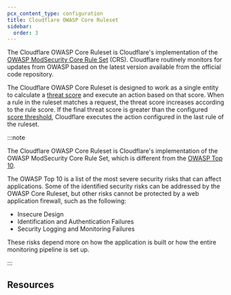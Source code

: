 ```yaml
---
pcx_content_type: configuration
title: Cloudflare OWASP Core Ruleset
sidebar:
  order: 3
---
```



The Cloudflare OWASP Core Ruleset is Cloudflare's implementation of the [OWASP ModSecurity Core Rule Set](https://owasp.org/www-project-modsecurity-core-rule-set/) (CRS). Cloudflare routinely monitors for updates from OWASP based on the latest version available from the official code repository.

The Cloudflare OWASP Core Ruleset is designed to work as a single entity to calculate a [threat score](/waf/managed-rules/reference/owasp-core-ruleset/concepts/#request-threat-score) and execute an action based on that score. When a rule in the ruleset matches a request, the threat score increases according to the rule score. If the final threat score is greater than the configured [score threshold](/waf/managed-rules/reference/owasp-core-ruleset/concepts/#score-threshold), Cloudflare executes the action configured in the last rule of the ruleset.

:::note

The Cloudflare OWASP Core Ruleset is Cloudflare's implementation of the OWASP ModSecurity Core Rule Set, which is different from the [OWASP Top 10](https://owasp.org/www-project-top-ten/).

The OWASP Top 10 is a list of the most severe security risks that can affect applications. Some of the identified security risks can be addressed by the OWASP Core Ruleset, but other risks cannot be protected by a web application firewall, such as the following:

- Insecure Design
- Identification and Authentication Failures
- Security Logging and Monitoring Failures

These risks depend more on how the application is built or how the entire monitoring pipeline is set up.

:::

## Resources

<DirectoryListing />
